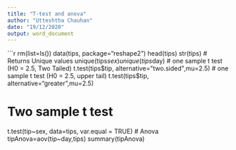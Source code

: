 ---
title: "T-test and anova"
author: "Utteshtha Chauhan"
date: "19/12/2020"
output: word_document
---

```{r}
rm(list=ls())
data(tips, package="reshape2")
head(tips)
str(tips)
# Returns Unique values
unique(tips$sex)
unique(tips$day)
# one sample t test (H0 = 2.5, Two Tailed)
t.test(tips$tip, alternative="two.sided",mu=2.5)
# one sample t test (H0 = 2.5, upper tail)
t.test(tips$tip, alternative="greater",mu=2.5)
  
# Two sample t test 
t.test(tip~sex, data=tips, var.equal = TRUE)
# Anova
tipAnova=aov(tip~day,tips)
summary(tipAnova)